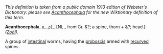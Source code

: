 ''This definition is taken from a public domain 1913 edition of Webster's Dictionary: please see [[Acanthocephala]] for the new Wiktionary definition of this term.''

'''Acanthocephala''', ''<code>[[n. pl. (part of speech)|n. pl.]]</code>'' [NL., from Gr. &?; a spine, thorn + &?; head.] ''([[Zo&ouml;l (subject)|Zo&ouml;l]]).''

A group of [[intestinal]] worms, having the [[proboscis]] armed with [[recurved]] spines.